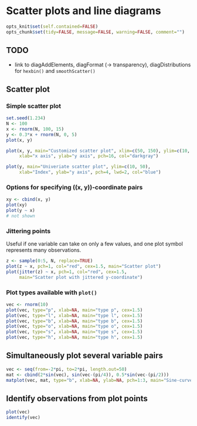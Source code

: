 Scatter plots and line diagrams
=========================

```r
opts_knit$set(self.contained=FALSE)
opts_chunk$set(tidy=FALSE, message=FALSE, warning=FALSE, comment="")
```

TODO
-------------------------

 - link to diagAddElements, diagFormat (-> transparency), diagDistributions for `hexbin()` and `smoothScatter()`

Scatter plot
-------------------------

### Simple scatter plot
    
```r
set.seed(1.234)
N <- 100
x <- rnorm(N, 100, 15)
y <- 0.3*x + rnorm(N, 0, 5)
plot(x, y)
```

```r
plot(x, y, main="Customized scatter plot", xlim=c(50, 150), ylim=c(10, 50),
     xlab="x axis", ylab="y axis", pch=16, col="darkgray")
```

```r
plot(y, main="Univeriate scatter plot", ylim=c(10, 50),
     xlab="Index", ylab="y axis", pch=4, lwd=2, col="blue")
```

### Options for specifying \((x, y)\)-coordinate pairs

```r
xy <- cbind(x, y)
plot(xy)
plot(y ~ x)
# not shown
```

### Jittering points

Useful if one variable can take on only a few values, and one plot symbol represents many observations.

```r
z <- sample(0:5, N, replace=TRUE)
plot(z ~ x, pch=1, col="red", cex=1.5, main="Scatter plot")
plot(jitter(z) ~ x, pch=1, col="red", cex=1.5,
     main="Scatter plot with jittered y-coordinate")
```

### Plot types available with `plot()`

```r
vec <- rnorm(10)
plot(vec, type="p", xlab=NA, main="type p", cex=1.5)
plot(vec, type="l", xlab=NA, main="type l", cex=1.5)
plot(vec, type="b", xlab=NA, main="type b", cex=1.5)
plot(vec, type="o", xlab=NA, main="type o", cex=1.5)
plot(vec, type="s", xlab=NA, main="type s", cex=1.5)
plot(vec, type="h", xlab=NA, main="type h", cex=1.5)
```

Simultaneously plot several variable pairs
-------------------------

```r
vec <- seq(from=-2*pi, to=2*pi, length.out=50)
mat <- cbind(2*sin(vec), sin(vec-(pi/4)), 0.5*sin(vec-(pi/2)))
matplot(vec, mat, type="b", xlab=NA, ylab=NA, pch=1:3, main="Sine-curves")
```

Identify observations from plot points
-------------------------

```r
plot(vec)
identify(vec)
```
